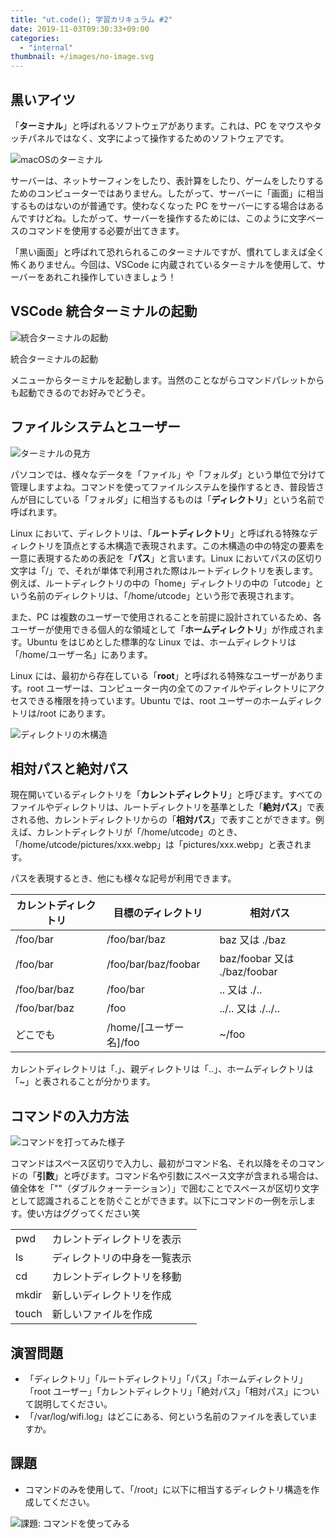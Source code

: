 ```yaml
---
title: "ut.code(); 学習カリキュラム #2"
date: 2019-11-03T09:30:33+09:00
categories:
  - "internal"
thumbnail: +/images/no-image.svg
---
```


## 黒いアイツ

「**ターミナル**」と呼ばれるソフトウェアがあります。これは、PC をマウスやタッチパネルではなく、文字によって操作するためのソフトウェアです。

![macOSのターミナル](./terminal.webp)

サーバーは、ネットサーフィンをしたり、表計算をしたり、ゲームをしたりするためのコンピューターではありません。したがって、サーバーに「画面」に相当するものはないのが普通です。使わなくなった PC をサーバーにする場合はあるんですけどね。したがって、サーバーを操作するためには、このように文字ベースのコマンドを使用する必要が出てきます。

「黒い画面」と呼ばれて恐れられるこのターミナルですが、慣れてしまえば全く怖くありません。今回は、VSCode に内蔵されているターミナルを使用して、サーバーをあれこれ操作していきましょう！

## VSCode 統合ターミナルの起動

![統合ターミナルの起動](./integrated-terminal.webp)

統合ターミナルの起動

メニューからターミナルを起動します。当然のことながらコマンドパレットからも起動できるのでお好みでどうぞ。

## ファイルシステムとユーザー

![ターミナルの見方](./prompt.webp)

パソコンでは、様々なデータを「ファイル」や「フォルダ」という単位で分けて管理しますよね。コマンドを使ってファイルシステムを操作するとき、普段皆さんが目にしている「フォルダ」に相当するものは「**ディレクトリ**」という名前で呼ばれます。

Linux において、ディレクトリは、「**ルートディレクトリ**」と呼ばれる特殊なディレクトリを頂点とする木構造で表現されます。この木構造の中の特定の要素を一意に表現するための表記を「**パス**」と言います。Linux においてパスの区切り文字は「/」で、それが単体で利用された際はルートディレクトリを表します。例えば、ルートディレクトリの中の「home」ディレクトリの中の「utcode」という名前のディレクトリは、「/home/utcode」という形で表現されます。

また、PC は複数のユーザーで使用されることを前提に設計されているため、各ユーザーが使用できる個人的な領域として「**ホームディレクトリ**」が作成されます。Ubuntu をはじめとした標準的な Linux では、ホームディレクトリは「/home/ユーザー名」にあります。

Linux には、最初から存在している「**root**」と呼ばれる特殊なユーザーがあります。root ユーザーは、コンピューター内の全てのファイルやディレクトリにアクセスできる権限を持っています。Ubuntu では、root ユーザーのホームディレクトリは/root にあります。

![ディレクトリの木構造](./directory-structure.webp)

## 相対パスと絶対パス

現在開いているディレクトリを「**カレントディレクトリ**」と呼びます。すべてのファイルやディレクトリは、ルートディレクトリを基準とした「**絶対パス**」で表される他、カレントディレクトリからの「**相対パス**」で表すことができます。例えば、カレントディレクトリが「/home/utcode」のとき、「/home/utcode/pictures/xxx.webp」は「pictures/xxx.webp」と表されます。

パスを表現するとき、他にも様々な記号が利用できます。

| カレントディレクトリ | 目標のディレクトリ       | 相対パス                     |
| -------------------- | ------------------------ | ---------------------------- |
| /foo/bar             | /foo/bar/baz             | baz 又は ./baz               |
| /foo/bar             | /foo/bar/baz/foobar      | baz/foobar 又は ./baz/foobar |
| /foo/bar/baz         | /foo/bar                 | .. 又は ./..                 |
| /foo/bar/baz         | /foo                     | ../.. 又は ./../..           |
| どこでも             | /home/\[ユーザー名\]/foo | ~/foo                        |

カレントディレクトリは「.」、親ディレクトリは「..」、ホームディレクトリは「~」と表されることが分かります。

## コマンドの入力方法

![コマンドを打ってみた様子](./run-command.webp)

コマンドはスペース区切りで入力し、最初がコマンド名、それ以降をそのコマンドの「**引数**」と呼びます。コマンド名や引数にスペース文字が含まれる場合は、値全体を「""（ダブルクォーテーション）」で囲むことでスペースが区切り文字として認識されることを防ぐことができます。以下にコマンドの一例を示します。使い方はググってください笑

<table>
  <tbody>
    <tr>
      <td>pwd</td>
      <td>カレントディレクトリを表示</td>
    </tr>
    <tr>
      <td>ls</td>
      <td>ディレクトリの中身を一覧表示</td>
    </tr>
    <tr>
      <td>cd</td>
      <td>カレントディレクトリを移動</td>
    </tr>
    <tr>
      <td>mkdir</td>
      <td>新しいディレクトリを作成</td>
    </tr>
    <tr>
      <td>touch</td>
      <td>新しいファイルを作成</td>
    </tr>
  </tbody>
</table>

## 演習問題

- 「ディレクトリ」「ルートディレクトリ」「パス」「ホームディレクトリ」「root ユーザー」「カレントディレクトリ」「絶対パス」「相対パス」について説明してください。
- 「/var/log/wifi.log」はどこにある、何という名前のファイルを表していますか。

## 課題

- コマンドのみを使用して、「/root」に以下に相当するディレクトリ構造を作成してください。

![課題: コマンドを使ってみる](./sample-structure.webp)
